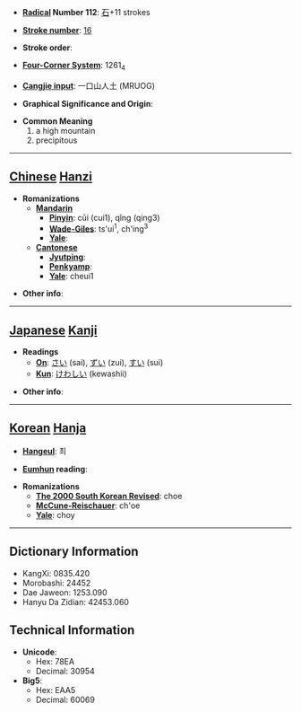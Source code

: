 * '''[[Wiktionary:Chinese radical index| Radical]] Number 112''': [[Wiktionary:Chinese radical index 石|石]]+11 strokes

* '''[[Wiktionary:Chinese total strokes index|Stroke number]]''': [[Wiktionary:Chinese total strokes index 16|16]]

* '''Stroke order''': 

* '''[[Wiktionary:Chinese four corner index|Four-Corner System]]''': 1261<sub>4</sub>

* '''[[Wiktionary:Chinese Cangjie index|Cangjie input]]''': 一口山人土 (MRUOG)

* '''Graphical Significance and Origin''': 

* '''Common Meaning'''
*#a high mountain
*# precipitous


----

== [[Chinese]] [[Hanzi]] ==

* '''Romanizations'''
** '''[[Mandarin]]'''
*** '''[[Pinyin]]''': cūi (cui1), qǐng (qing3)
*** '''[[Wade-Giles]]''': ts'ui<sup>1</sup>, ch'ing<sup>3</sup>
*** '''[[Yale]]''': 
** '''[[Cantonese]]'''
*** '''[[Jyutping]]''':
*** '''[[Penkyamp]]''': 
*** '''[[Yale]]''': cheui1

* '''Other info''': 

----

== [[Japanese]] [[Kanji]] ==

* '''Readings'''
** '''[[On]]''': [[さい]] (sai), [[ずい]] (zui), [[すい]] (sui)
** '''[[Kun]]''': [[けわしい]] (kewashii)

* '''Other info''':  

----

== [[Korean]] [[Hanja]] ==

* '''[[Hangeul]]''': 최

* '''[[Eumhun]] reading''': 

* '''Romanizations'''
** '''[[The 2000 South Korean Revised Romanization|The 2000 South Korean Revised]]''': choe
** '''[[McCune-Reischauer]]''': ch'oe
** '''[[Yale]]''': choy

----

== Dictionary Information ==

* KangXi: 0835.420
* Morobashi: 24452
* Dae Jaweon: 1253.090
* Hanyu Da Zidian: 42453.060

== Technical Information ==

* '''Unicode''':
** Hex: 78EA
** Decimal: 30954
* '''Big5''':
** Hex: EAA5
** Decimal: 60069